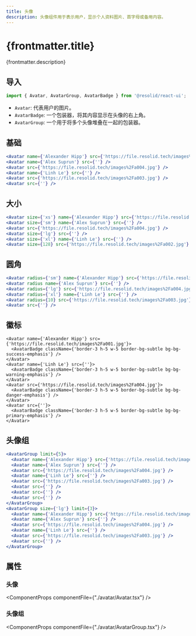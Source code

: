 ```yaml
---
title: 头像
description: 头像组件用于表示用户，显示个人资料图片、首字母或备用内容。
---
```




# {frontmatter.title}

{frontmatter.description}

## 导入

```js
import { Avatar, AvatarGroup, AvatarBadge } from '@resolid/react-ui';
```

- `Avatar`: 代表用户的图片。
- `AvatarBadge`: 一个包装器，将其内容显示在头像的右上角。
- `AvatarGroup`: 一个用于将多个头像堆叠在一起的包装器。

## 基础

<section className={'example group'}>
  <ComponentExample className={'flex flex-row gap-3 items-center'}>
    <Avatar name={'Alexander Hipp'} src={'https://file.resolid.tech/images%2Fa001.jpg'} />
    <Avatar name={'Alex Suprun'} src={''} />
    <Avatar src={'https://file.resolid.tech/images%2Fa004.jpg'} />
    <Avatar name={'Linh Le'} src={''} />
    <Avatar src={'https://file.resolid.tech/images%2Fa003.jpg'} />
    <Avatar src={''} />
  </ComponentExample>

  ```jsx
  <Avatar name={'Alexander Hipp'} src={'https://file.resolid.tech/images%2Fa001.jpg'} />
  <Avatar name={'Alex Suprun'} src={''} />
  <Avatar src={'https://file.resolid.tech/images%2Fa004.jpg'} />
  <Avatar name={'Linh Le'} src={''} />
  <Avatar src={'https://file.resolid.tech/images%2Fa003.jpg'} />
  <Avatar src={''} />
  ```
</section>

## 大小

<section className={'example group'}>
  <ComponentExample className={'flex flex-row gap-3 items-center'}>
    <Avatar size={'xs'} name={'Alexander Hipp'} src={'https://file.resolid.tech/images%2Fa001.jpg'} />
    <Avatar size={'sm'} name={'Alex Suprun'} src={''} />
    <Avatar src={'https://file.resolid.tech/images%2Fa004.jpg'} />
    <Avatar size={'lg'} src={''} />
    <Avatar size={'xl'} name={'Linh Le'} src={''} />
    <Avatar size={128} src={'https://file.resolid.tech/images%2Fa002.jpg'} />
  </ComponentExample>

  ```jsx
  <Avatar size={'xs'} name={'Alexander Hipp'} src={'https://file.resolid.tech/images%2Fa001.jpg'} />
  <Avatar size={'sm'} name={'Alex Suprun'} src={''} />
  <Avatar src={'https://file.resolid.tech/images%2Fa004.jpg'} />
  <Avatar size={'lg'} src={''} />
  <Avatar size={'xl'} name={'Linh Le'} src={''} />
  <Avatar size={128} src={'https://file.resolid.tech/images%2Fa002.jpg'} />
  ```
</section>

## 圆角

<section className={'example group'}>
  <ComponentExample className={'flex flex-row gap-3 items-center'}>
    <Avatar radius={'sm'} name={'Alexander Hipp'} src={'https://file.resolid.tech/images%2Fa001.jpg'} />
    <Avatar radius name={'Alex Suprun'} src={''} />
    <Avatar radius={'lg'} src={'https://file.resolid.tech/images%2Fa004.jpg'} />
    <Avatar radius={'xl'} name={'Linh Le'} src={''} />
    <Avatar radius={10} src={'https://file.resolid.tech/images%2Fa003.jpg'} />
    <Avatar src={''} />
  </ComponentExample>

  ```jsx
  <Avatar radius={'sm'} name={'Alexander Hipp'} src={'https://file.resolid.tech/images%2Fa001.jpg'} />
  <Avatar radius name={'Alex Suprun'} src={''} />
  <Avatar radius={'lg'} src={'https://file.resolid.tech/images%2Fa004.jpg'} />
  <Avatar radius={'xl'} name={'Linh Le'} src={''} />
  <Avatar radius={10} src={'https://file.resolid.tech/images%2Fa003.jpg'} />
  <Avatar src={''} />
  ```
</section>

## 徽标

<section className={'example group'}>
  <ComponentExample className={'flex flex-row gap-3 items-center'}>
    <Avatar name={'Alexander Hipp'} src={'https://file.resolid.tech/images%2Fa001.jpg'}>
      <AvatarBadge className={'border-3 h-5 w-5 border-bg-subtle bg-bg-success-emphasis'} />
    </Avatar>
    <Avatar name={'Linh Le'} src={''}>
      <AvatarBadge className={'border-3 h-5 w-5 border-bg-subtle bg-bg-warning-emphasis'} />
    </Avatar>
    <Avatar src={'https://file.resolid.tech/images%2Fa004.jpg'}>
      <AvatarBadge className={'border-3 h-5 w-5 border-bg-subtle bg-bg-danger-emphasis'} />
    </Avatar>
    <Avatar src={''}>
      <AvatarBadge className={'border-3 h-5 w-5 border-bg-subtle bg-bg-primary-emphasis'} />
    </Avatar>
  </ComponentExample>

  ```tsx
  <Avatar name={'Alexander Hipp'} src={'https://file.resolid.tech/images%2Fa001.jpg'}>
    <AvatarBadge className={'border-3 h-5 w-5 border-bg-subtle bg-bg-success-emphasis'} />
  </Avatar>
  <Avatar name={'Linh Le'} src={''}>
    <AvatarBadge className={'border-3 h-5 w-5 border-bg-subtle bg-bg-warning-emphasis'} />
  </Avatar>
  <Avatar src={'https://file.resolid.tech/images%2Fa004.jpg'}>
    <AvatarBadge className={'border-3 h-5 w-5 border-bg-subtle bg-bg-danger-emphasis'} />
  </Avatar>
  <Avatar src={''}>
    <AvatarBadge className={'border-3 h-5 w-5 border-bg-subtle bg-bg-primary-emphasis'} />
  </Avatar>
  ```
</section>

## 头像组

<section className={'example group'}>
  <ComponentExample className={'flex flex-row gap-3 items-center'}>
    <AvatarGroup limit={5}>
      <Avatar name={'Alexander Hipp'} src={'https://file.resolid.tech/images%2Fa001.jpg'} />
      <Avatar name={'Alex Suprun'} src={''} />
      <Avatar src={'https://file.resolid.tech/images%2Fa004.jpg'} />
      <Avatar name={'Linh Le'} src={''} />
      <Avatar src={'https://file.resolid.tech/images%2Fa003.jpg'} />
      <Avatar src={''} />
      <Avatar src={''} />
      <Avatar src={''} />
    </AvatarGroup>
    <AvatarGroup size={'lg'} limit={3}>
      <Avatar name={'Alexander Hipp'} src={'https://file.resolid.tech/images%2Fa001.jpg'} />
      <Avatar name={'Alex Suprun'} src={''} />
      <Avatar src={'https://file.resolid.tech/images%2Fa004.jpg'} />
      <Avatar name={'Linh Le'} src={''} />
      <Avatar src={'https://file.resolid.tech/images%2Fa003.jpg'} />
      <Avatar src={''} />
    </AvatarGroup>
  </ComponentExample>

  ```jsx
  <AvatarGroup limit={5}>
    <Avatar name={'Alexander Hipp'} src={'https://file.resolid.tech/images%2Fa001.jpg'} />
    <Avatar name={'Alex Suprun'} src={''} />
    <Avatar src={'https://file.resolid.tech/images%2Fa004.jpg'} />
    <Avatar name={'Linh Le'} src={''} />
    <Avatar src={'https://file.resolid.tech/images%2Fa003.jpg'} />
    <Avatar src={''} />
    <Avatar src={''} />
    <Avatar src={''} />
  </AvatarGroup>
  <AvatarGroup size={'lg'} limit={3}>
    <Avatar name={'Alexander Hipp'} src={'https://file.resolid.tech/images%2Fa001.jpg'} />
    <Avatar name={'Alex Suprun'} src={''} />
    <Avatar src={'https://file.resolid.tech/images%2Fa004.jpg'} />
    <Avatar name={'Linh Le'} src={''} />
    <Avatar src={'https://file.resolid.tech/images%2Fa003.jpg'} />
    <Avatar src={''} />
  </AvatarGroup>
  ```
</section>

## 属性

### 头像
<ComponentProps componentFile={"./avatar/Avatar.tsx"} />

### 头像组
<ComponentProps componentFile={"./avatar/AvatarGroup.tsx"} />
